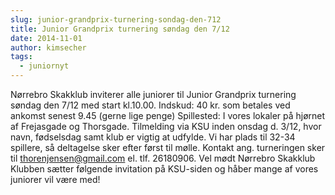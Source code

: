 ```yaml
---
slug: junior-grandprix-turnering-sondag-den-712
title: Junior Grandprix turnering søndag den 7/12 
date: 2014-11-01
author: kimsecher
tags:
  - juniornyt
---
```

Nørrebro Skakklub inviterer alle juniorer til Junior Grandprix turnering søndag den 7/12 med start kl.10.00.
Indskud: 40 kr. som betales ved ankomst senest 9.45 (gerne lige penge)
Spillested: I vores lokaler på hjørnet af Frejasgade og Thorsgade.
Tilmelding via KSU inden onsdag d. 3/12, hvor navn, fødselsdag samt klub er vigtig at udfylde.
Vi har plads til 32-34 spillere, så deltagelse sker efter først til mølle.
Kontakt ang. turneringen sker til thorenjensen@gmail.com el. tlf. 26180906.
Vel mødt
Nørrebro Skakklub
Klubben sætter følgende invitation på KSU-siden og håber mange af vores juniorer vil være med!
